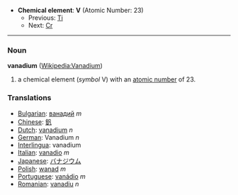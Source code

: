 *'''Chemical element''': '''V''' (Atomic Number: 23)
**Previous: [[Titanium|Ti]]
**Next: [[Chromium|Cr]]
----
=== Noun ===
'''vanadium''' ([[en:Vanadium|Wikipedia:Vanadium]])

# a chemical element (''symbol'' V) with an [[atomic number]] of 23.

===Translations===
*[[Bulgarian]]: [[ванадий]] ''m''
*[[Chinese]]: [[釩]]
*[[Dutch]]: [[vanadium]] ''n''
*[[German]]: Vanadium ''n''
*[[Interlingua]]: vanadium
*[[Italian]]: [[vanadio]] ''m''
*[[Japanese]]: [[バナジウム]]
*[[Polish]]:  [[wanad]] ''m''
*[[Portuguese]]: [[vanádio]] ''m''
*[[Romanian]]: [[vanadiu]] ''n''